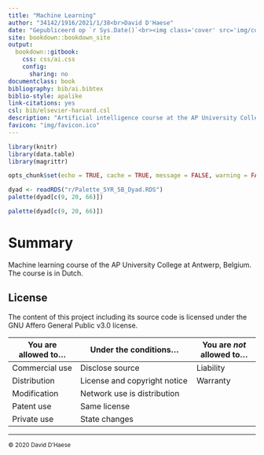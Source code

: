 ---
title: "Machine Learning"
author: "34142/1916/2021/1/38<br>David D'Haese"
date: "Gepubliceerd op `r Sys.Date()`<br><img class='cover' src='img/cover.png' alt='Juncus effusus'/><br>Juncus effusus L., Motic SMZ171"
site: bookdown::bookdown_site
output:
  bookdown::gitbook:
    css: css/ai.css
    config:
      sharing: no
documentclass: book
bibliography: bib/ai.bibtex
biblio-style: apalike
link-citations: yes
csl: bib/elsevier-harvard.csl
description: "Artificial intelligence course at the AP University College."
favicon: "img/favicon.ico"
---

```{r setup, include=FALSE}
library(knitr)
library(data.table)
library(magrittr)

opts_chunk$set(echo = TRUE, cache = TRUE, message = FALSE, warning = FALSE)

dyad <- readRDS("r/Palette_5YR_5B_Dyad.RDS")
palette(dyad[c(9, 20, 66)])

palette(dyad[c(9, 20, 66)])
```

# Summary {-}

Machine learning course  of the AP University College at Antwerp, Belgium. The course is in Dutch.

## License {-}

The content of this project including its source code is licensed under the GNU Affero General Public v3.0 license.

| You are allowed to&hellip;                                                                                     | Under the conditions&hellip;                                                                                                                                                             | You are _not_ allowed to&hellip;                                                                    |
| -------------------------------------------------------------------------------------------------------------- | ---------------------------------------------------------------------------------------------------------------------------------------------------------------------------------------- | --------------------------------------------------------------------------------------------------- |
| <span title="The licensed material and derivatives may be used for commercial purposes.">Commercial use</span> | <span title="Source code must be made available when the licensed material is distributed.">Disclose source</span>                                                                       | <span title="This license includes a limitation of liability.">Liability</span>                     |
| <span title="The licensed material may be distributed.">Distribution</span>                                    | <span title="A copy of the license and copyright notice must be included with the licensed material.">License and copyright notice</span>                                                | <span title="This license explicitly states that it does NOT provide any warranty.">Warranty</span> |
| <span title="The licensed material may be modified.">Modification</span>                                       | <span title="Users who interact with the licensed material via network are given the right to receive a copy of the source code.">Network use is distribution</span>                     |                                                                                                     |
| <span title="This license provides an express grant of patent rights from contributors.">Patent use</span>     | <span title="Modifications must be released under the same license when distributing the licensed material. In some cases a similar or related license may be used.">Same license</span> |                                                                                                     |
| <span title="The licensed material may be used and modified in private.">Private use</span>                    | <span title="Changes made to the licensed material must be documented.">State changes</span>                                                                                             |                                                                                                     |

___

<small>© 2020 David D'Haese</small>


